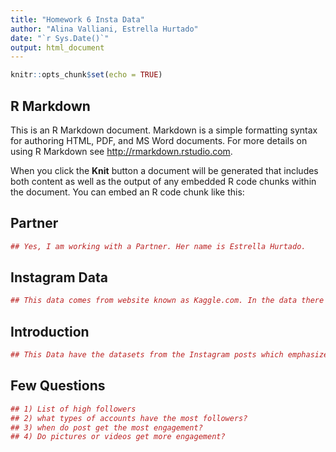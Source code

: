 ```yaml
---
title: "Homework 6 Insta Data"
author: "Alina Valliani, Estrella Hurtado"
date: "`r Sys.Date()`"
output: html_document
---
```


```r
knitr::opts_chunk$set(echo = TRUE)
```

## R Markdown

This is an R Markdown document. Markdown is a simple formatting syntax for authoring HTML, PDF, and MS Word documents. For more details on using R Markdown see <http://rmarkdown.rstudio.com>.

When you click the **Knit** button a document will be generated that includes both content as well as the output of any embedded R code chunks within the document. You can embed an R code chunk like this:

## Partner
```r
## Yes, I am working with a Partner. Her name is Estrella Hurtado. 
```

## Instagram Data
```r
## This data comes from website known as Kaggle.com. In the data there is information about username, followers, following, likes, comments and location. Something interesting about this data is that I found activity overview like likes, comments in past 30 days. 
```

## Introduction
```r
## This Data have the datasets from the Instagram posts which emphasizes the owner ID, their username, their comments, their likes, and mulitple things. The data was last updated on Feb 2024. This data is basically upon diving into random public accounts like, posts, and metrics. 
```


## Few Questions
```r

## 1) List of high followers
## 2) what types of accounts have the most followers?
## 3) when do post get the most engagement? 
## 4) Do pictures or videos get more engagement? 


```

